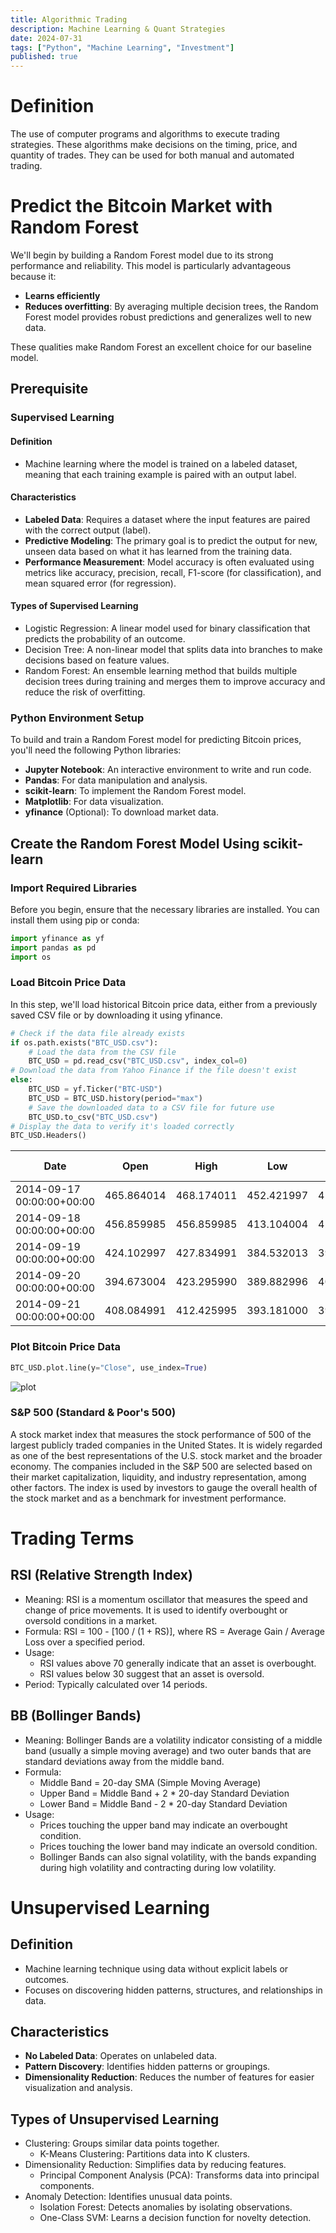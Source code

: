 ```yaml
---
title: Algorithmic Trading
description: Machine Learning & Quant Strategies
date: 2024-07-31
tags: ["Python", "Machine Learning", "Investment"]
published: true
---
```


# Definition
The use of computer programs and algorithms to execute trading strategies. These algorithms make decisions on the timing, price, and quantity of trades. They can be used for both manual and automated trading.

# Predict the Bitcoin Market with Random Forest
We'll begin by building a Random Forest model due to its strong performance and reliability. This model is particularly advantageous because it:
  - **Learns efficiently**
  - **Reduces overfitting**: By averaging multiple decision trees, the Random Forest model provides robust predictions and generalizes well to new data.

These qualities make Random Forest an excellent choice for our baseline model.
## Prerequisite
### Supervised Learning
#### Definition
- Machine learning where the model is trained on a labeled dataset, meaning that each training example is paired with an output label. 
#### Characteristics
- **Labeled Data**: Requires a dataset where the input features are paired with the correct output (label).
- **Predictive Modeling**: The primary goal is to predict the output for new, unseen data based on what it has learned from the training data.
- **Performance Measurement**: Model accuracy is often evaluated using metrics like accuracy, precision, recall, F1-score (for classification), and mean squared error (for regression).
#### Types of Supervised Learning
- Logistic Regression: A linear model used for binary classification that predicts the probability of an outcome.
- Decision Tree: A non-linear model that splits data into branches to make decisions based on feature values.
- Random Forest: An ensemble learning method that builds multiple decision trees during training and merges them to improve accuracy and reduce the risk of overfitting.

### Python Environment Setup
To build and train a Random Forest model for predicting Bitcoin prices, you'll need the following Python libraries:
- **Jupyter Notebook**: An interactive environment to write and run code.
- **Pandas**: For data manipulation and analysis.
- **scikit-learn**: To implement the Random Forest model.
- **Matplotlib**: For data visualization.
- **yfinance** (Optional): To download market data.

## Create the Random Forest Model Using scikit-learn
### Import Required Libraries
Before you begin, ensure that the necessary libraries are installed. You can install them using pip or conda:
``` python
import yfinance as yf
import pandas as pd
import os
```
### Load Bitcoin Price Data
In this step, we'll load historical Bitcoin price data, either from a previously saved CSV file or by downloading it using yfinance.
```python
# Check if the data file already exists
if os.path.exists("BTC_USD.csv"):
    # Load the data from the CSV file
    BTC_USD = pd.read_csv("BTC_USD.csv", index_col=0)
# Download the data from Yahoo Finance if the file doesn't exist
else:
    BTC_USD = yf.Ticker("BTC-USD")
    BTC_USD = BTC_USD.history(period="max")
    # Save the downloaded data to a CSV file for future use
    BTC_USD.to_csv("BTC_USD.csv")
# Display the data to verify it's loaded correctly
BTC_USD.Headers()
```
| Date                      | Open        | High        | Low         | Close       | Volume     | Dividends | Stock Splits |
|---------------------------|-------------|-------------|-------------|-------------|------------|-----------|--------------|
| 2014-09-17 00:00:00+00:00 | 465.864014  | 468.174011  | 452.421997  | 457.334015  | 21056800   | 0.0       | 0.0          |
| 2014-09-18 00:00:00+00:00 | 456.859985  | 456.859985  | 413.104004  | 424.440002  | 34483200   | 0.0       | 0.0          |
| 2014-09-19 00:00:00+00:00 | 424.102997  | 427.834991  | 384.532013  | 394.795990  | 37919700   | 0.0       | 0.0          |
| 2014-09-20 00:00:00+00:00 | 394.673004  | 423.295990  | 389.882996  | 408.903992  | 36863600   | 0.0       | 0.0          |
| 2014-09-21 00:00:00+00:00 | 408.084991  | 412.425995  | 393.181000  | 398.821014  | 26580100   | 0.0       | 0.0          |

### Plot Bitcoin Price Data
```python
BTC_USD.plot.line(y="Close", use_index=True)
```
![plot](/images/algorithmic-trading/output.png)





### S&P 500 (Standard & Poor's 500)
A stock market index that measures the stock performance of 500 of the largest publicly traded companies in the United States. It is widely regarded as one of the best representations of the U.S. stock market and the broader economy. The companies included in the S&P 500 are selected based on their market capitalization, liquidity, and industry representation, among other factors. The index is used by investors to gauge the overall health of the stock market and as a benchmark for investment performance.

# Trading Terms
## RSI (Relative Strength Index)
- Meaning: RSI is a momentum oscillator that measures the speed and change of price movements. It is used to identify overbought or oversold conditions in a market.
- Formula: RSI = 100 - [100 / (1 + RS)], where RS = Average Gain / Average Loss over a specified period.
- Usage:
  - RSI values above 70 generally indicate that an asset is overbought.
  - RSI values below 30 suggest that an asset is oversold.
- Period: Typically calculated over 14 periods.

## BB (Bollinger Bands)
- Meaning: Bollinger Bands are a volatility indicator consisting of a middle band (usually a simple moving average) and two outer bands that are standard deviations away from the middle band.
- Formula:
  - Middle Band = 20-day SMA (Simple Moving Average)
  - Upper Band = Middle Band + 2 * 20-day Standard Deviation
  - Lower Band = Middle Band - 2 * 20-day Standard Deviation
- Usage:
  - Prices touching the upper band may indicate an overbought condition.
  - Prices touching the lower band may indicate an oversold condition.
  - Bollinger Bands can also signal volatility, with the bands expanding during high volatility and contracting during low volatility.



# Unsupervised Learning
## Definition
- Machine learning technique using data without explicit labels or outcomes.
- Focuses on discovering hidden patterns, structures, and relationships in data.
## Characteristics
- **No Labeled Data**: Operates on unlabeled data.
- **Pattern Discovery**: Identifies hidden patterns or groupings.
- **Dimensionality Reduction**: Reduces the number of features for easier visualization and analysis.
## Types of Unsupervised Learning
- Clustering: Groups similar data points together.
  - K-Means Clustering: Partitions data into K clusters.
- Dimensionality Reduction: Simplifies data by reducing features.
  - Principal Component Analysis (PCA): Transforms data into principal components.
- Anomaly Detection: Identifies unusual data points.
  - Isolation Forest: Detects anomalies by isolating observations.
  - One-Class SVM: Learns a decision function for novelty detection.




